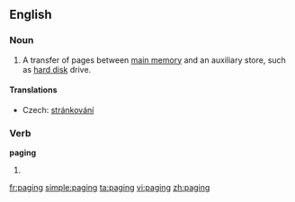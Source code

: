 ==English==
{{wikipedia}}
===Noun===
{{en-noun|-}}

# {{computing}} A transfer of pages between [[main memory]] and an auxiliary store, such as [[hard disk]] drive.

====Translations====
{{trans-top|transfer of pages}}
* Czech: [[stránkování]] {{n}}
{{trans-mid}}
{{trans-bottom}}

===Verb===
'''paging'''

# {{present participle of|[[page]]}}

[[fr:paging]]
[[simple:paging]]
[[ta:paging]]
[[vi:paging]]
[[zh:paging]]